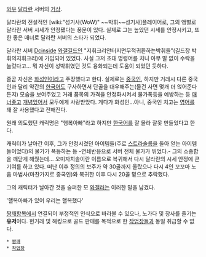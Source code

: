 [[와우]] [[달라란]] 서버의 [[거상]].

달라란의 전설적인 [wiki:"성기사(WoW)" ~~박휘~~성기사]플레이어로, 그의 앵벌로 달라란 서버 시세가 안정됐다는 풍문이 있다. 실제로 그는 높았던 시세를 안정시키고, 또한 좋은 매너로 달라란 서버의 스타가 되었다.

달라란 서버 [[Dcinside]] [[와갤]]길드인 "지휘크리안터지면무적귀환하는박휘들"(길드장 박휘의지휘크리)에 가입되어 있었다. 사실 그저 초대 명령어를 치니 아무 말 없이 수락을 눌렀다고... 뭐 자신이 성박휘였던 것도 융화되는데 도움이 되었던 듯하다.

줄곧 자신은 [[화성]]인이라고 주장했다고 한다. 실제로는 [[중국인]], 하지만 거래시 다른 중국인과 달리 약간의 [[한국어]]도 구사하면서 단골을 대우해주는(물건 사면 몇개 더 얹어준다든지) 모습을 보여주었고 거래 품목의 가격을 안정화시켜서 물가폭등을 예방하는 등 [[매너]]좋고 [[개념]]있어서 모두에게 사랑받았다. 게다가 화성인...아니, 중국인 치고는 [[영어]]를 꽤 잘 사용했다고 전해진다. 

원래 의도했던 캐릭명은 "행복아빠"라고 하지만 [[한국어]]를 잘 몰라 잘못 만들었다고 한다.

캐릭터가 날아간 이후, 그가 안정시켰던 아이템들(주로 [[스트라솔름]]을 돌아 얻는 아이템들이었다)의 물가가 폭등하는 등 -연쇄반응으로 서버 전체 물가가 뛰었다.- 그의 소중함을 깨닫게 해줬는데... 오미자치솔이란 이름으로 복귀해서 다시 달라란의 시세 안정에 큰 기여를 하고 있다. 떠난 이후 정의의 보주가 약 30골까지 올랐으나 다시 4인 꼬꼬마 노움 마법사(마찬가지로 중국인)와 복귀한 이후 다시 20골 밑으로 추락했다.

그의 캐릭터가 날아간 것을 슬퍼한 모 [[와갤러]]는 이러한 말을 남겼다.

'핼복아빠가 있어 우리는 핼복했다'

[[짱깨]]항목에서 연결되어 부정적인 인식으로 바라볼 수 있으나, 노가다 및 장사를 즐기는 '''유저'''이다. 현거래 및 해킹으로 골드 판매를 목적으로 한 [[작업장]]들과 동일 취급할 수 없다.

 * [[짱깨]]
 * [[작업장]]
